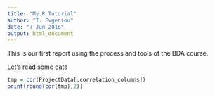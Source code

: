 ```yaml
---
title: "My R Tutorial"
author: "T. Evgeniou"
date: "7 Jun 2016"
output: html_document
---
```


This is our first report using the process and tools of the BDA course. 

Let's read some data

```r
tmp = cor(ProjectData[,correlation_columns])
print(round(cor(tmp),2))
```


